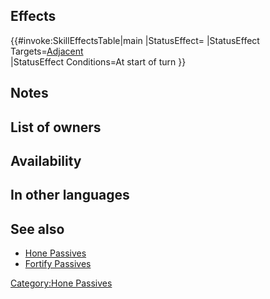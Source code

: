 {{Passive
|type=C
|exclusive=0
|1name=Hone Armor
|1tagid=SID_重刃の鼓舞
|1effect=At start of turn, grants Atk/Spd+6 to adjacent armored allies for 1 turn.
|1cost=200
|1required=Hone Atk 2;Hone Spd 2
|canUseWeapon={{WeaponList|all}}
|canUseMove=Armored
|properties=random_all,random_inherit_base
}}
==Effects==
{{#invoke:SkillEffectsTable|main
|StatusEffect={{SkillEffectText|Bonuses|Atk/Spd|6}}
|StatusEffect Targets=[[Adjacent]] {{Mt|Armored}}<br>{{SkillTargetText|Allies}}
|StatusEffect Conditions=At start of turn
}}
==Notes==
{{Bonuses}}
==List of owners==
{{Skill Hero List}}
==Availability==
{{PassiveFocusList}}
{{PassiveDistributionList}}
{{PassiveCombatManualList}}
==In other languages==
{{OtherLanguages
|japanese=重刃の鼓舞
|german=Panzer verbess.
|spanishEU=Oleada acoraz.
|spanishLA=Oleada acoraz.
|french=Élan (Cuirassés)
|italian=Incita corazzati
|chineseTW=重刃鼓舞
|portuguese=Armad. elevada
}}
==See also==
* [[Hone Passives]]
* [[Fortify Passives]]
{{Passives Navbox|C}}
[[Category:Hone Passives]]
